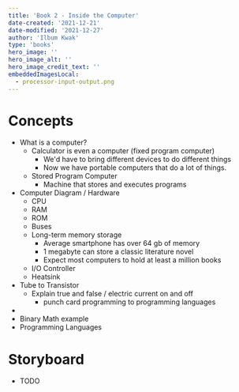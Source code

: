 ```yaml
---
title: 'Book 2 - Inside the Computer'
date-created: '2021-12-21'
date-modified: '2021-12-27'
author: 'Ilbum Kwak'
type: 'books'
hero_image: ''
hero_image_alt: ''
hero_image_credit_text: ''
embeddedImagesLocal:
  - processor-input-output.png
---
```



# Concepts

- What is a computer?
  - Calculator is even a computer (fixed program computer)
    - We'd have to bring different devices to do different things
    - Now we have portable computers that do a lot of things.
  - Stored Program Computer
    - Machine that stores and executes programs
- Computer Diagram / Hardware
  - CPU
  - RAM
  - ROM
  - Buses
  - Long-term memory storage
    - Average smartphone has over 64 gb of memory
    - 1 megabyte can store a classic literature novel
    - Expect most computers to hold at least a million books
  - I/O Controller
  - Heatsink
- Tube to Transistor
  - Explain true and false / electric current on and off
    - punch card programming to programming languages
- <GatsbyImage
    alt="Processor Input Output Diagram"
    image={getImage(props.localImages[0])}
    className="max-width-40rem"
  />
- Binary Math example
- Programming Languages

# Storyboard

- TODO
